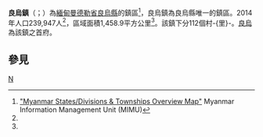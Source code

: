 {{Infobox settlement
|name = 良烏鎮
|native_name = {{lang|my|ညောင်ဦးမြို့နယ်}}
|settlement_type = [[良烏縣|良烏縣]]鎮區
|image_skyline = 
|image_map = 
|mapsize = 
|map_caption = 
|pushpin_label_position = bottom
|pushpin_map = Burma
|pushpin_map_caption = 良烏鎮在緬甸的位置
|seat = [[良烏|良烏]]
|seat_type = 首府
|subdivision_type = 國家
|subdivision_name = {{flag|Burma}}
|subdivision_type1 = [[缅甸行政区划|省邦]]
|subdivision_name1 = [[曼德勒省|曼德勒省]]
|subdivision_type2 = [[縣_(緬甸)|縣]]
|subdivision_name2 = [[良烏縣|良烏縣]]
|area_total_km2 = 1,458.9
|population_footnotes =<ref name="citypopulation">[http://www.citypopulation.de/php/myanmar-admin.php MYANMAR: Administrative Division]. Citypopulation. 2015-11-28</ref>
|population = 239,947
|population_as_of = 2014
|population_density_km2 = 164.47
|coordinates_display = inline,title
|coordinates_region = MM
|latNS = N
|latd = 21
|latm = 12
|lats = 00
|longEW = E
|longd = 94
|longm = 55
|longs = 00
|elevation_ft = 
|elevation_m = 
|timezone = [[Myanmar_Standard_Time|MST]]
|utc_offset = +6:30
|website =
}}

'''良烏鎮'''（{{lang-my|ညောင်ဦးမြို့နယ်}}；{{lang-en|Nyaung-U Township}}）為[[緬甸|緬甸]][[曼德勒省|曼德勒省]][[良烏縣|良烏縣]]的鎮區<ref name="MIMU001">[http://www.burmalibrary.org/docs6/MIMU001_A3_SD%20&%20Township%20Overview.pdf "Myanmar States/Divisions & Townships Overview Map"] {{Wayback|url=http://www.burmalibrary.org/docs6/MIMU001_A3_SD%20%26%20Township%20Overview.pdf |date=20101203160828 }} Myanmar Information Management Unit (MIMU)</ref>，良烏鎮為良烏縣唯一的鎮區。2014年人口239,947人<ref name=citypopulation/>，區域面積1,458.9平方公里<ref name=citypopulation/>。該鎮下分112個村-{里}-。[[良烏|良烏]]為該鎮之首府。

==參見==
{{Reflist}}

{{曼德勒省行政區劃|state=collapsed}}

[[Category:曼德勒省鎮區|N]]

{{Burma-geo-stub}}